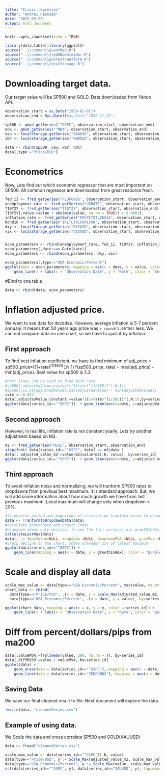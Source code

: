 ```yaml
---
title: "Crisis regressor"
author: "Andrei Pazniak"
date: "2022-09-27"
output: html_document
---
```


```r
knitr::opts_chunk$set(echo = TRUE)
```

```r
library(data.table);library(ggplot2)
source("..\\common\\QuantMod.R")
source("..\\common\\fredRDownloader.R")
source("..\\common\\QuotesTransform.R")
source("..\\common\\localStorage.R")
```


# Downloading target data.
Our target value will be SP500 and GOLD. Data downloaded from Yahoo API.
```r
observation_start = as.Date("1959-01-01")
observation_end = Sys.Date()#as.Date("2022-11-25")

sp500 <- qmod_getSeries("^GSPC", observation_start, observation_end)
ndx <- qmod_getSeries("^NDX", observation_start, observation_end)
xau <- localStorage_getSeries("XAUUSD", observation_start, observation_end)
xbr <- localStorage_getSeries("XBRUSD", observation_start, observation_end)

data <- rbind(sp500, xau, xbr, ndx)
data[,type:="Price/USD"]
```

# Econometrics
Now, Lets find out which economic regressor that are most important on SP500.
All common regressor are downloaded from great resource fredr.
```r
fed_ii <- fred_getSeries("FEDFUNDS", observation_start, observation_end)
unemployment_rate <- fred_getSeries("UNRATE", observation_start, observation_end)
T10Y2Y <- fred_getSeries("T10Y2Y", observation_start, observation_end)
T10Y2Y[,value:=value + abs(min(value, na.rm = TRUE)) + 0.0001]
inflation_rate <- fred_getSeries("FPCPITOTLZGUSA", observation_start, observation_end)
bond10 <- fred_getSeries("IRLTLT01USM156N", observation_start, observation_end)
dxy <- localStorage_getSeries("DXYUSD", observation_start, observation_end)
vix <- localStorage_getSeries("VIXUSD", observation_start, observation_end)


econ_parameters <- rbind(unemployment_rate, fed_ii, T10Y2Y, inflation_rate, bond10)
econ_parameters[,date:=as.Date(date)]
econ_parameters <- rbind(econ_parameters, dxy, vix)

econ_parameters[,type:="USA Economic/Percent"]
ggplot(data = econ_parameters, mapping = aes(x = date, y = value, color = series_id)) +
    geom_line() + labs(x = "Observation Date", y = "Rate", color = "Series")
```
#Bind to one table 
```r
data <- rbind(data, econ_parameters)
```
# Inflation adjusted price.
We want to see data for decades. However, average inflation is 5-7 percent annualy. 
It means that 50 years ago price was `r round(1.06^50)` less. We can not compare data on one chart, so we have to ajust it by inflation.

## First approach 
To find best inflation coefficient, we have to find minimum of 
adj_price = sp500_price*((1+rate)^(1/365))^(.N:1)
f(sp500_price, rate) = max(adj_price) - min(adj_price).
Best value for sp500 is 5.3.
```r
#next lines can be used to find best rate
#sp500[,adjustedValue:=value*((1+rate)^(1/365))^(.N:1)]
#sp500[!is.na(adjustedValue),max(adjustedValue) - min(adjustedValue)]
rate <- 0.053
data[,adjustedValue_constant:=value*((1+rate)^(1/365))^(.N:1),by=series_id]
ggplot(data[series_id=="^GSPC"])  + geom_line(aes(x=date, y=adjustedValue_constant), color='green')+ geom_line(aes(x=date, y=value), color='blue')
```

## Second approach
However, in real life, inflation rate is not constant yearly. Lets try another adjustment based on M2.
```r
m2 <- fred_getSeries("M2SL", observation_start, observation_end)
stopifnot( data[series_id=="^GSPC", date] == m2$date )
data[, adjusted_value_m2:=value/m2$value*m2[.N, value], by=series_id]
ggplot(data[series_id=="^GSPC"])  + geom_line(aes(x=date, y=adjusted_value_m2), color='blue')+ geom_line(aes(x=date, y=adjustedValue_constant), color='green')

```

## Third approach
To avoid inflation noise and normalizing, we will tranform SP500 rates to dropdawns from previous best maximum. It is standard approach. But, we will add some information about how much growth we have from last previous maximum. Local maximum will change only when dropdown > 20%.

```r
#to observe period and magnitude of crisises we tranform price to drawdowns
data <- TranformToDropdawnData(data)
#calculate growthRate and Growth Index
#drawdown shows only decline, to see the full picture, use growthIndex. 
CalculateLastMax(data)
data[,`:=`(maxValue=NULL, dropdawn =NULL, dropdawnMVA =NULL, prevMax =NULL)]
#Sharp decline on the chart, shows drawdown 15% of latest maximum
ggplot(data[series_id=="^GSPC"]) +
    geom_line(mapping = aes(x = date, y = growthIndex), color = "purple") 

```

# Scale and display all data
```r
scale_max_value <- data[type=="USA Economic/Percent", max(value, na.rm = T)]
chart_data <- rbind(
  data[type=="Price/USD", .(x = date, y = Scale_Max(adjusted_value_m2, scale_max_value)), by=series_id], 
  data[type=="USA Economic/Percent", .(x = date, y = value), by=series_id]) 

ggplot(chart_data, mapping = aes(x = x, y = y, color = series_id)) +
    geom_line() + labs(x = "Observation Date", y = "Rate", color = "Series")
```

# Diff from percent/dollars/pips from ma200
```r
data[,valueMVA:=frollmean(value, 200, na.rm = T), by=series_id]
data[,diffM200:=value / valueMVA, by=series_id]
ggplot(data) +
    geom_area(data = data[series_id=="^GSPC"], mapping = aes(x = date, y = diffM200-1)) +
    geom_line(data = data[series_id=="FEDFUNDS"], mapping = aes(x = date, y = diffM200-1), color="red")
```


## Saving Data
We save our final cleaned result to file. Next document will explore the data.
```r
fwrite(data, "cleanedSeries.csv")
```

## Example of using data. 
We Scale the data and cross correlate SP500 and GOLD(XAUUSD)
```r
data <- fread("cleanedSeries.csv")

scale_max_value <- data[series_id=="^GSPC"][.N, value]
data[type=="Price/USD", y := Scale_Max(adjusted_value_m2, scale_max_value), by=series_id]
data[type=="USA Economic/Percent", y := Scale_Max(value, scale_max_value), by=series_id]
ccf(data[series_id=="^GSPC", y], data[series_id=="XAUUSD", y], lag.max=6000, na.action=na.pass)

```


